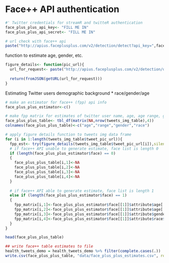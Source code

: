 
# Face++ API authentication
```r
#' Twitter credentials for streamR and twitteR authentication
face_plus_plus_api_key<- "FILL ME IN"
face_plus_plus_api_secret<- "FILL ME IN"

# url check with face++ api
paste("http://apius.faceplusplus.com/v2/detection/detect?api_key=",face_plus_plus_api_key,"&api_secret=",face_plus_plus_api_secret,"&url=",tweet_pic_url[3],"&attribute=age%2Cgender%2Crace%2Csmiling%2Cpose%2Cglass",sep="")
```
function to estimate age, gender, etc. 
```r
figure_details<- function(pic_url){
  url_for_request<- paste("http://apius.faceplusplus.com/v2/detection/detect?api_key=",face_plus_plus_api_key,"&api_secret=",face_plus_plus_api_secret,"&url=",pic_url,"&attribute=age%2Cgender%2Crace%2Csmiling%2Cpose%2Cglass",sep="")
  
  return(fromJSON(getURL(url_for_request)))
}
```

Estimating Twitter users demographic background
* race/gender/age
```r
# make an estimator for face++ (fpp) api info 
face_plus_plus_estimator<-c()

# make fpp matrix for estimates of twitter user name, age, age range, gender, race
face_plus_plus_table<- tbl_df(matrix(NA,nrow(tweets_img_table),4))
colnames(face_plus_plus_table)<-c("age","range","gender","race")

# apply figure details function to tweets img data frame
for (i in 1:length(tweets_img_table$tweet_pic_url)){
  fpp_est<- try(figure_details(tweets_img_table$tweet_pic_url[i]),silent=TRUE)
  # if face++ API unable to generate estimate, face list is length 0
  if (length(face_plus_plus_estimator$face) == 0)
  {
    face_plus_plus_table[i,1]<-NA
    face_plus_plus_table[i,2]<-NA
    face_plus_plus_table[i,3]<-NA
    face_plus_plus_table[i,4]<-NA
  }
  
  # if face++ API able to generate estimate, face list is length 1
  else if (length(face_plus_plus_estimator$face) == 1) 
  {
    fpp_matrix[i,1]<-face_plus_plus_estimator$face[[1]]$attribute$age['value']$value[1]
    fpp_matrix[i,2]<-face_plus_plus_estimator$face[[1]]$attribute$age['range']$range[1]
    fpp_matrix[i,3]<-face_plus_plus_estimator$face[[1]]$attribute$gender$value[1]
    fpp_matrix[i,4]<-face_plus_plus_estimator$face[[1]]$attribute$race$value[1]
  }
}

head(face_plus_plus_table)

## write face++ table estimates to file
health_tweets_demo = health_tweets_demo %>% filter(complete.cases(.))
write.csv(face_plus_plus_table, "data/face_plus_plus_estimates.csv", row.names=FALSE)
```

